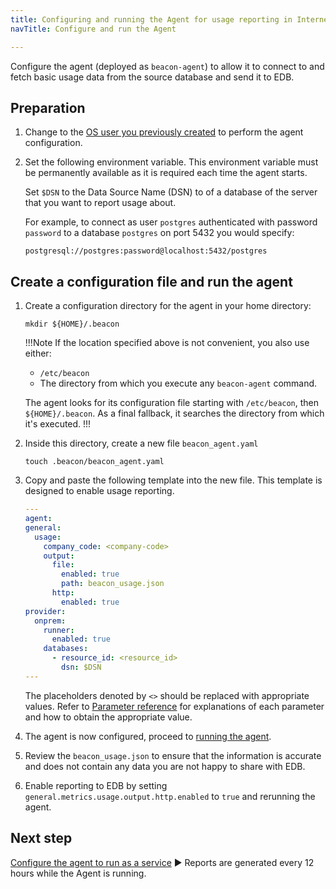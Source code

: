 ```yaml
---
title: Configuring and running the Agent for usage reporting in Internet-connected environments
navTitle: Configure and run the Agent

---
```


Configure the agent (deployed as `beacon-agent`) to allow it to connect to and fetch basic usage data from the source database and send it to EDB.

## Preparation

1.  Change to the [OS user you previously created](sa_agent_os_user) to perform the agent configuration.

1.  Set the following environment variable. This environment variable must be permanently available as it is required each time the agent starts.

    Set `$DSN` to the Data Source Name (DSN) to of a database of the server that you want to report usage about.

    For example, to connect as user `postgres` authenticated with password `password` to a database `postgres` on port 5432 you would specify:

    ```
    postgresql://postgres:password@localhost:5432/postgres
    ```

## Create a configuration file and run the agent

1.  Create a configuration directory for the agent in your home directory:

    ```shell
    mkdir ${HOME}/.beacon
    ```

    !!!Note
    If the location specified above is not convenient, you also use either:

    - `/etc/beacon`
    - The directory from which you execute any `beacon-agent` command. 
    
    The agent looks for its configuration file starting with `/etc/beacon`, then `${HOME}/.beacon`. As a final fallback, it searches the directory from which it's executed.
    !!!

1.  Inside this directory, create a new file `beacon_agent.yaml`

    ```shell
    touch .beacon/beacon_agent.yaml
    ```

1.  Copy and paste the following template into the new file. This template is designed to enable usage reporting.

    ```yaml
    ---
    agent:
    general:
      usage:
        company_code: <company-code>
        output:
          file:
            enabled: true
            path: beacon_usage.json
          http:
            enabled: true
    provider:
      onprem:
        runner:
          enabled: true
        databases:
          - resource_id: <resource_id>
            dsn: $DSN
    ---
    ```

    The placeholders denoted by `<>` should be replaced with appropriate values.
    Refer to [Parameter reference](/edb-postgres-ai/hybrid-manager/using_hybrid_manager/monitoring/mon_ext_dbs/mon_with_agent/configure_agent/#parameter-reference) for explanations of each parameter and how to obtain the appropriate value.

1.  The agent is now configured, proceed to [running the agent](/edb-postgres-ai/hybrid-manager/using_hybrid_manager/monitoring/mon_ext_dbs/mon_with_agent/run_agent/). 

1.  Review the `beacon_usage.json` to ensure that the information is accurate and does not contain any data you are not happy to share with EDB.

1.  Enable reporting to EDB by setting `general.metrics.usage.output.http.enabled` to `true` and rerunning the agent. 

## Next step

[Configure the agent to run as a service](/edb-postgres-ai/hybrid-manager/using_hybrid_manager/monitoring/mon_ext_dbs/mon_with_agent/run_as_service/) ► Reports are generated every 12 hours while the Agent is running. 
